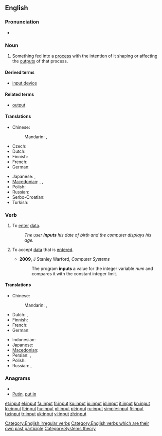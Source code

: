 {{wikipedia}}
==English==

===Pronunciation===
* {{IPA|/'ɪnpʊt/}}

===Noun===
{{en-noun}}

# Something fed into a [[process]] with the intention of it shaping or affecting the [[outputs]] of that process.

====Derived terms====
* [[input device]]

====Related terms====
* [[output]]

====Translations====
{{trans-top|something fed into a process}}
* Chinese:
*: Mandarin: {{t-|cmn|輸入|sc=Hani}},  {{t-|cmn|输入|tr=shūrù|sc=Hani}}
* Czech: {{t-|cs|vstup|m}}
* Dutch: {{t-|nl|invoer}}
* Finnish: {{t-|fi|syöte}}
* French: {{t+|fr|entrée|f}}
* German: {{t+|de|Eingabe|f}}
{{trans-mid}}
* Japanese: {{t+|ja|入力|tr=にゅうりょく, nyūryoku}},  {{t+|ja|インプット|tr=inputto}}
* [[Macedonian]]: {{t|mk|внос|m|tr=vnos}},  {{t-|mk|влез|m|tr=vlez}},  {{t|mk|вложување|n|tr=vložúvanje}}
* Polish: {{t|pl|wkład}}
* Russian: {{t+|ru|ввод|m|tr=vvod}}
* Serbo-Croatian: {{t|sh|unos}}
* Turkish: {{t|tr|girdi}}
{{trans-bottom}}

===Verb===
{{en-verb|inputs|inputting|'''input''' or '''[[inputted]]'''}}

# {{transitive}} To [[enter#Verb|enter]] [[data]].
#: ''The user '''inputs''' his date of birth and the computer displays his age.''
# {{transitive}} To accept [[data]] that is [[enter]]ed.
#* '''2009''', J Stanley Warford, ''Computer Systems''
#*: The program '''inputs''' a value for the integer variable ''num'' and compares it with the constant integer limit.

====Translations====
{{trans-top|to enter data}}
* Chinese:
*: Mandarin: {{t-|cmn|輸入|sc=Hani}},  {{t-|cmn|输入|tr=shūrù|sc=Hani}}
* Dutch: {{t-|nl|ingeven}}, {{t+|nl|invoeren}}
* Finnish: {{t+|fi|syöttää}}
* French: {{t+|fr|rentrer}}
* German: {{t+|de|eingeben}}
{{trans-mid}}
* Indonesian: {{t-|id|masuk|alt=memasukkan|xs=Indonesian}}
* Japanese: {{t+|ja|入力|alt=入力する|tr=にゅうりょくする, nyūryoku-suru}}
* [[Macedonian]]: {{t|mk|внeсува|tr=vnésuva}}
* Persian: {{t|fa|درونداد|xs=Persian}},  {{t|fa|دروندادن|xs=Persian}}
* Polish: {{t|pl|wprowadzać dane}}
* Russian: {{t|ru|вводить|tr=vvodít'}} {{impf}}, {{t|ru|ввести|tr=vvestí}} {{pf}}
{{trans-bottom}}

===Anagrams===
* {{alphagram|inptu}}
* [[Putin#English|Putin]], [[put in#English|put in]]

[[Category:English irregular verbs]]
[[Category:English verbs which are their own past participle]]
[[Category:Systems theory]]

[[et:input]]
[[el:input]]
[[fa:input]]
[[fr:input]]
[[ko:input]]
[[io:input]]
[[id:input]]
[[it:input]]
[[kn:input]]
[[kk:input]]
[[lt:input]]
[[hu:input]]
[[pl:input]]
[[pt:input]]
[[ru:input]]
[[simple:input]]
[[fi:input]]
[[ta:input]]
[[tr:input]]
[[uk:input]]
[[vi:input]]
[[zh:input]]